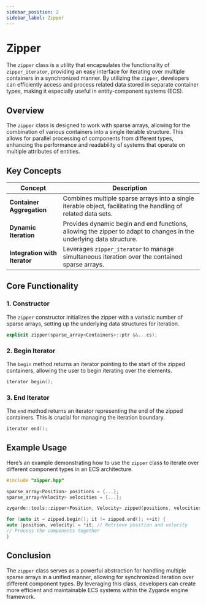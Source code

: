 ```yaml
---
sidebar_position: 2
sidebar_label: Zipper
---
```


# Zipper

The `zipper` class is a utility that encapsulates the functionality of `zipper_iterator`, providing an easy interface for iterating over multiple containers in a synchronized manner. By utilizing the `zipper`, developers can efficiently access and process related data stored in separate container types, making it especially useful in entity-component systems (ECS).

## Overview

The `zipper` class is designed to work with sparse arrays, allowing for the combination of various containers into a single iterable structure. This allows for parallel processing of components from different types, enhancing the performance and readability of systems that operate on multiple attributes of entities.

## Key Concepts

| **Concept**                   | **Description**                                                                                                     |
|-------------------------------|---------------------------------------------------------------------------------------------------------------------|
| **Container Aggregation**     | Combines multiple sparse arrays into a single iterable object, facilitating the handling of related data sets.      |
| **Dynamic Iteration**         | Provides dynamic begin and end functions, allowing the zipper to adapt to changes in the underlying data structure. |
| **Integration with Iterator** | Leverages `zipper_iterator` to manage simultaneous iteration over the contained sparse arrays.                      |

## Core Functionality

### 1. Constructor

The `zipper` constructor initializes the zipper with a variadic number of sparse arrays, setting up the underlying data structures for iteration.

```cpp
explicit zipper(sparse_array<Containers>::ptr &&...cs);
```

### 2. Begin Iterator

The `begin` method returns an iterator pointing to the start of the zipped containers, allowing the user to begin iterating over the elements.

```cpp
iterator begin();
```

### 3. End Iterator

The `end` method returns an iterator representing the end of the zipped containers. This is crucial for managing the iteration boundary.

```cpp
iterator end();
```

## Example Usage

Here’s an example demonstrating how to use the `zipper` class to iterate over different component types in an ECS architecture.

```cpp
#include "zipper.hpp"

sparse_array<Position> positions = {...};
sparse_array<Velocity> velocities = {...};

zygarde::tools::zipper<Position, Velocity> zipped(positions, velocities);

for (auto it = zipped.begin(); it != zipped.end(); ++it) {
auto [position, velocity] = *it; // Retrieve position and velocity
// Process the components together
}
```

## Conclusion

The `zipper` class serves as a powerful abstraction for handling multiple sparse arrays in a unified manner, allowing for synchronized iteration over different component types. By leveraging this class, developers can create more efficient and maintainable ECS systems within the Zygarde engine framework.
